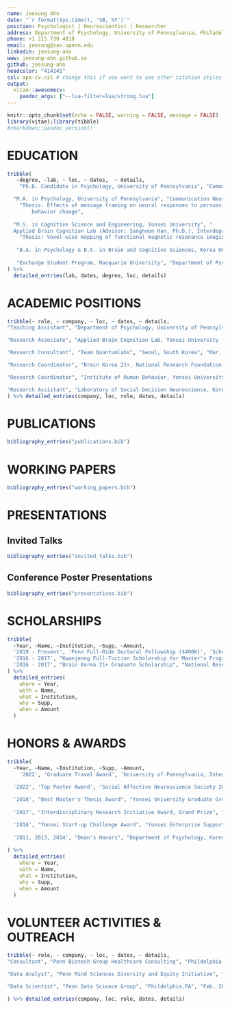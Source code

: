 ```yaml
---
name: Jeesung Ahn
date: "`r format(Sys.time(), '%B, %Y')`"
position: Psychologist | Neuroscientist | Researcher
address: Department of Psychology, University of Pennsylvania, Philadelphia, PA
phone: +1 215 730 4818
email: jeesung@sas.upenn.edu
linkedin: jeesung-ahn
www: jeesung-ahn.github.io
github: jeesung-ahn
headcolor: "414141"
csl: apa-cv.csl # change this if you want to use other citation styles
output: 
  vitae::awesomecv:
    pandoc_args: ["--lua-filter=lua/strong.lua"] 
---
```


```r
knitr::opts_chunk$set(echo = FALSE, warning = FALSE, message = FALSE)
library(vitae);library(tibble)
#rmarkdown::pandoc_version()
```

# EDUCATION

```r
tribble(
   ~degree, ~lab, ~ loc, ~ dates,  ~ details,
    "Ph.D. Candidate in Psychology, University of Pennsylvania", "Communication Neuroscience Lab (Advisor: Emily Falk, Ph.D.), Department of Psychology", "Aug. 2019 - Present", "Philadelphia, PA",NA, 

  "M.A. in Psychology, University of Pennsylvania", "Communication Neuroscience Lab (Advisor: Emily Falk, Ph.D.), Department of Psychology", "Aug. 2019 - Aug. 2021", "Philadelphia, PA", 
    "Thesis: Effects of message framing on neural responses to persuasive message and health
     	behavior change",
  
  "M.S. in Cognitive Science and Engineering, Yonsei University", "
  Applied Brain Cognition Lab (Advisor: Sanghoon Han, Ph.D.), Interdepartmental Cognitive Science Program", "Mar. 2016 - Feb. 2018", "Seoul, South Korea", 
    "Thesis: Voxel-wise mapping of functional magnetic resonance imaging in impression formation (best thesis award)",
  
   "B.A. in Psychology & B.S. in Brain and Cognitive Sciences, Korea University", "Department of Psychology, College of Information and Communications", "Mar. 2011 - Aug. 2015", "Seoul, South Korea", NA,
  
   "Exchange Student Program, Macquarie University", "Department of Psychology", "July, 2013 - Dec. 2013", "Sydney, Australia",  NA
) %>% 
  detailed_entries(lab, dates, degree, loc, details)
```


# ACADEMIC POSITIONS

```r

tribble(~ role, ~ company, ~ loc, ~ dates, ~ details,
"Teaching Assistant", "Department of Psychology, University of Pennsylvania", "Phildelphia,PA", "Jan. 2021 – Dec. 2021", list("Introduction to Experimental Psychology (Spring 2021, Rebecca Waller, Ph.D.; Fall 2021, Anna Jenkins, Ph.D.)","Worked one-on-one with 50+ students to provide mentorship for their study plans", "Created student evaluation tools; graded and provided qualitative feedback on student essays"),

"Research Associate", "Applied Brain Cognition Lab, Yonsei University (P.I.: Sanghoon Han, Ph.D.) & Integrated Neurocognitive Functional Imaging Center, Yonsei University Severance Hospital (P.I.: Seung-Koo Lee, M.D., Ph.D.)", "Seoul, South Korea", "April. 2015 – Mar. 2019", list("Designed and directed 7+ end-to-end behavioral and neuroimaging projects, resulting in 3 first-author publications, an award- winning Master’s thesis, and 6 international conference presentations","Provided extensive technical support and mentorship to cross-functional collaborators on research project management, neuroimaging analyses, data quality control, and MATLAB scripting"),

"Research Consultant", "Team Quantumlabs", "Seoul, South Korea", "Mar. 2016 – Feb. 2018", list('Conducted A/B tests (psychological/behavioral experiments, neuroimaging experiments, in-depth interviews) to evaluate the usability and efficacy of a novel neurostimulation device','Presented findings to cross-functional stakeholders (venture capital funders, designers, engineers), leading to an award at Yonsei Start-up Competition and the successful acquisition of \\$100K in funding'),

"Research Coordinator", "Brain Korea 21+, National Research Foundation of Korea", "Seoul, South Korea", "Jun 2017 – Feb 2018", list("Managed research funding for Yonsei Applied Brain Cognition Lab"),

"Research Coordinator", "Institute of Human Behavior, Yonsei University", "Seoul, South Korea", "Mar 2016 – Aug 2016", list("Managed research funding for all Psychology laboratories in Yonsei University", "Coordinated Psychology departmental events"),

"Research Assistant", "Laboratory of Social Decision Neuroscience, Korea University (Advisor: Hackjin Kim, Ph.D.)", "Seoul, South Korea", "Nov 2014 – April 2015", list("Collected behavioral and neuroimaging data (e.g., managing participants) for an EEG hyperscanning experiment")
) %>% detailed_entries(company, loc, role, dates, details)
```

# PUBLICATIONS

```r
bibliography_entries("publications.bib")
```

# WORKING PAPERS

```r
bibliography_entries("working_papers.bib")
```

# PRESENTATIONS
## Invited Talks
```r
bibliography_entries("invited_talks.bib")
```

## Conference Poster Presentations
```r
bibliography_entries("presentations.bib")
```


# SCHOLARSHIPS

```r
tribble(
  ~Year, ~Name, ~Institution, ~Supp, ~Amount,
  '2019 - Present', 'Penn Full-Ride Doctoral Fellowship ($400K)', 'School of Arts and Sciences, University of Pennsylvania', NA, NA,
  '2016 - 2017', "Kwanjeong Full-Tuition Scholarship for Master's Program ($22K)", "Kwanjeong Educational Foundation (http://en.ikef.or.kr)",NA,NA,
  '2016 - 2017', "Brain Korea 21+ Graduate Scholarship", "National Research Foundation of Korea",NA,NA
) %>%
  detailed_entries(
    where = Year,
    with = Name,
    what = Institution,
    why = Supp,
    when = Amount
  )
```

# HONORS & AWARDS

```r
tribble(
  ~Year, ~Name, ~Institution, ~Supp, ~Amount,
    '2022', 'Graduate Travel Award', 'University of Pennsylvania, International Communication Association Conference 2022 ', NA, NA,

  '2022', 'Top Poster Award', 'Social Affective Neuroscience Society 2022 ', 'Presented findings at an invited talk, titled "Brain responses to gain- and loss-framed messages differ, and interact with baseline physical activity, to predict later behaviors"', NA,
  
  '2018', "Best Master's Thesis Award", "Yonsei University Graduate Group", 'For the thesis titled "Voxel-wise mapping of functional magnetic resonance imaging in impression formation"',NA,
  
  '2017', "Interdisciplinary Research Initiative Award, Grand Prize", "Institute of Convergence Science (ICONS), Yonsei University",'Collaborated with electrical engineers to enhance brain image resolution using deep learning; awarded $5K research funding;',NA,

  '2016', "Yonsei Start-up Challenge Award", "Yonsei Enterprise Support Foundation",'Presented A/B test findings for a novel neurostimulation device developed by a start-up company, Team Quantumlabs; Led to $100K in funding',NA,
  
  '2011, 2013, 2014', "Dean's Honors", "Department of Psychology, Korea University",'For 5 semesters; 2014, Fall Semester (GPA 4.25/4.5); 2014, Spring Semester (GPA 4.25/4.5); 2013, Spring Semester (GPA 4.0/4.5); 2011, Fall Semester (GPA 4.11/4.5); 2011, Spring Semester (GPA 4.37/4.5)',NA
  
) %>%
  detailed_entries(
    where = Year,
    with = Name,
    what = Institution,
    why = Supp,
    when = Amount
  )
```

# VOLUNTEER ACTIVITIES & OUTREACH

```r

tribble(~ role, ~ company, ~ loc, ~ dates, ~ details,
"Consultant", "Penn Biotech Group Healthcare Consulting", "Phildelphia,PA", "Sept. 2022~ Present", list("Presented weekly deliverables to a biotherapeutic start-up company by analyzing the market landscape for a novel cancer therapy that will have a high impact on 1M+ tumor patients", "Led in-depth interviews with healthcare stakeholders and qualitatively evaluated 200+ clinical trials and company profiles, providing data-driven recommendations and benchmarks for partnership opportunities, market sizing and product pricing","Conducted fast-paced research and extensive literature reviews to meet the client’s needs and timeline"),

"Data Analyst", "Penn Mind Sciences Diversity and Equity Initiative", "Phildelphia,PA", "Mar. 2022~ Present", list("Designed and collected online surveys (Qualtrics) to assess participants’ experience with an outreach program that mentors underrepresented minority students in their career paths in science", "Wrangled and analyzed pre- vs. post- event data, including qualitatively reviewing participants’ written feedback", "Visualized outcomes using ggplot2, wordcloud, R Markdown and presented actionable insights and recommendations to organizers to improve the program"),

"Data Scientist", "Penn Data Science Group", "Phildelphia,PA", "Feb. 2022 ~ May 2022", list("Collaborated cross-functionally to wrangle and analyze climate data in the greater Philadelphia area", "Created interactive maps that visualize air quality and relevant health outcomes, which were used by the client (climate activists and researchers) to efficiently communicate their cause to climate policymakers")

) %>% detailed_entries(company, loc, role, dates, details)

```
